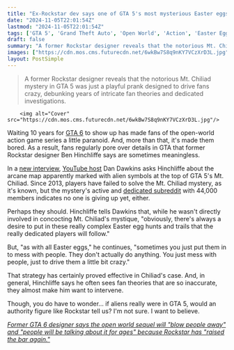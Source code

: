 ```yaml
---
title: "Ex-Rockstar dev says one of GTA 5's most mysterious Easter eggs was really 'just put in there to mess with people'"
date: "2024-11-05T22:01:54Z"
lastmod: "2024-11-05T22:01:54Z"
tags: ['GTA 5', 'Grand Theft Auto', 'Open World', 'Action', 'Easter Eggs', 'Mystery', 'Rockstar Games', 'Gaming Community']
draft: false
summary: "A former Rockstar designer reveals that the notorious Mt. Chiliad mystery in GTA 5 was just a playful prank designed to drive fans crazy, debunking years of intricate fan theories and dedicated investigations."
images: ["https://cdn.mos.cms.futurecdn.net/6wkBw7S8q9nKY7VCzXrD3L.jpg"]
layout: PostSimple
---
```

> A former Rockstar designer reveals that the notorious Mt. Chiliad mystery in GTA 5 was just a playful prank designed to drive fans crazy, debunking years of intricate fan theories and dedicated investigations.


        <img alt="Cover" src="https://cdn.mos.cms.futurecdn.net/6wkBw7S8q9nKY7VCzXrD3L.jpg"/>
        
Waiting 10 years for [GTA 6](https://www.gamesradar.com/gta-6-guide/) to show up has made fans of the open-world action game series a little paranoid. And, more than that, it's made them bored. As a result, fans regularly pore over details in GTA that former Rockstar designer Ben Hinchliffe says are sometimes meaningless.

In a [<u>new interview</u>](https://youtu.be/R5mzJsGhmr4?si=PM3j-ZnLddwqV-XU&t=1221), [<u>YouTube host</u>](https://www.youtube.com/user/CVG) Dan Dawkins asks Hinchliffe about the arcane map apparently marked with alien symbols at the top of GTA 5's Mt. Chiliad. Since 2013, players have failed to solve the Mt. Chiliad mystery, as it's known, but the mystery's active and [<u>dedicated subreddit</u>](https://www.reddit.com/r/chiliadmystery/) with 44,000 members indicates no one is giving up yet, either. 

Perhaps they should. Hinchliffe tells Dawkins that, while he wasn't directly involved in concocting Mt. Chiliad's mystique, "obviously, there's always a desire to put in these really complex Easter egg hunts and trails that the really dedicated players will follow."

But, "as with all Easter eggs," he continues, "sometimes you just put them in to mess with people. They don't actually do anything. You just mess with people, just to drive them a little bit crazy." 

That strategy has certainly proved effective in Chiliad's case. And, in general, Hinchliffe says he often sees fan theories that are so inaccurate, they almost make him want to intervene. 

Though, you do have to wonder… if aliens really were in GTA 5, would an authority figure like Rockstar tell us? I'm not sure. I want to believe.

[<u><em>Former GTA 6 designer says the open world sequel will "blow people away" and "people will be talking about it for ages" because Rockstar has "raised the bar again."</em></u>](https://www.gamesradar.com/games/grand-theft-auto/former-gta-6-designer-says-the-open-world-sequel-will-blow-people-away-and-people-will-be-talking-about-it-for-ages-because-rockstar-has-raised-the-bar-again/)
        